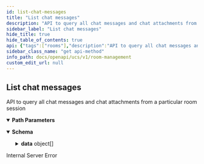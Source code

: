 ```yaml
---
id: list-chat-messages
title: "List chat messages"
description: "API to query all chat messages and chat attachments from a particular room session"
sidebar_label: "List chat messages"
hide_title: true
hide_table_of_contents: true
api: {"tags":["rooms"],"description":"API to query all chat messages and chat attachments from a particular room session","parameters":[{"name":"roomid","in":"path","description":"ID of room to return","required":true,"schema":{"type":"string"},"example":"f81d4fae-7dec-11d0-a765-00a0c91e6bf6"}],"responses":{"200":{"content":{"application/json":{"schema":{"type":"object","properties":{"data":{"type":"array","items":{"type":"object","properties":{"msg":{"type":"array","items":{"type":"object","properties":{"uid":{"type":"string"},"name":{"type":"string"},"text":{"type":"string"},"file":{"type":"object","properties":{"name":{"type":"string"},"size":{"type":"string"},"file_path":{"type":"string"}}},"mime_type":{"type":"string"},"timestamp":{"type":"string"}}}}}}},"sent_at":{"type":"string"}}},"example":{"data":[{"msg":[{"uid":"10206739","name":"Shawn Ho","text":"Hello World","mime_type":"message","timestamp":"2022-09-09T00:30:59.000Z"},{"uid":"10206739","name":"Shawn Ho","file":{"name":"HelloWorld.txt","size":11,"file_path":"d00fca2b-8280-4be8-80be-32326d9dc19e"},"mime_type":"whatFrontEndSends","timestamp":"2022-09-09T00:31:59.000Z"},{"uid":"10206739","name":"Shawn Ho","text":"Hello World Again","mime_type":"message","timestamp":"2022-09-09T00:32:59.000Z"}]}],"sent_at":"2023-06-15T18:42:11Z"}}}},"500":{"description":"Internal Server Error"}},"method":"get","path":"/v1/rooms/{roomid}/chats","servers":[{"url":"http://app-room-mgmt.dev2.ar2","description":"Default server"}],"info":{"title":"Room Management","version":"1.0.0","description":"API for room management HTTP server"},"postman":{"name":"List chat messages","description":{"content":"API to query all chat messages and chat attachments from a particular room session","type":"text/plain"},"url":{"path":["v1","rooms",":roomid","chats"],"host":["{{baseUrl}}"],"query":[],"variable":[{"disabled":false,"description":{"content":"(Required) ID of room to return","type":"text/plain"},"type":"any","value":"","key":"roomid"}]},"header":[{"key":"Accept","value":"application/json"}],"method":"GET"}}
sidebar_class_name: "get api-method"
info_path: docs/openapi/ucs/v1/room-management
custom_edit_url: null
---
```



## List chat messages



API to query all chat messages and chat attachments from a particular room session

<details style={{"marginBottom":"1rem"}} data-collapsed={false} open={true}><summary style={{}}><strong>Path Parameters</strong></summary><div><ul><ParamsItem className={"paramsItem"} param={{"name":"roomid","in":"path","description":"ID of room to return","required":true,"schema":{"type":"string"},"example":"f81d4fae-7dec-11d0-a765-00a0c91e6bf6"}}></ParamsItem></ul></div></details><div><ApiTabs><TabItem label={"200"} value={"200"}><div></div><div><MimeTabs schemaType={"response"}><TabItem label={"application/json"} value={"application/json"}><SchemaTabs><TabItem label={"Schema"} value={"Schema"}><details style={{}} data-collapsed={false} open={true}><summary style={{"textAlign":"left"}}><strong>Schema</strong></summary><div style={{"textAlign":"left","marginLeft":"1rem"}}></div><ul style={{"marginLeft":"1rem"}}><SchemaItem collapsible={true} className={"schemaItem"}><details style={{}}><summary style={{}}><strong>data</strong><span style={{"opacity":"0.6"}}> object[]</span></summary><div style={{"marginLeft":"1rem"}}><li><div style={{"fontSize":"var(--ifm-code-font-size)","opacity":"0.6","marginLeft":"-.5rem","paddingBottom":".5rem"}}>Array [</div></li><SchemaItem collapsible={true} className={"schemaItem"}><details style={{}}><summary style={{}}><strong>msg</strong><span style={{"opacity":"0.6"}}> object[]</span></summary><div style={{"marginLeft":"1rem"}}><li><div style={{"fontSize":"var(--ifm-code-font-size)","opacity":"0.6","marginLeft":"-.5rem","paddingBottom":".5rem"}}>Array [</div></li><SchemaItem collapsible={false} name={"uid"} required={false} schemaName={"string"} qualifierMessage={undefined} schema={{"type":"string"}}></SchemaItem><SchemaItem collapsible={false} name={"name"} required={false} schemaName={"string"} qualifierMessage={undefined} schema={{"type":"string"}}></SchemaItem><SchemaItem collapsible={false} name={"text"} required={false} schemaName={"string"} qualifierMessage={undefined} schema={{"type":"string"}}></SchemaItem><SchemaItem collapsible={true} className={"schemaItem"}><details style={{}}><summary style={{}}><strong>file</strong><span style={{"opacity":"0.6"}}> object</span></summary><div style={{"marginLeft":"1rem"}}><SchemaItem collapsible={false} name={"name"} required={false} schemaName={"string"} qualifierMessage={undefined} schema={{"type":"string"}}></SchemaItem><SchemaItem collapsible={false} name={"size"} required={false} schemaName={"string"} qualifierMessage={undefined} schema={{"type":"string"}}></SchemaItem><SchemaItem collapsible={false} name={"file_path"} required={false} schemaName={"string"} qualifierMessage={undefined} schema={{"type":"string"}}></SchemaItem></div></details></SchemaItem><SchemaItem collapsible={false} name={"mime_type"} required={false} schemaName={"string"} qualifierMessage={undefined} schema={{"type":"string"}}></SchemaItem><SchemaItem collapsible={false} name={"timestamp"} required={false} schemaName={"string"} qualifierMessage={undefined} schema={{"type":"string"}}></SchemaItem><li><div style={{"fontSize":"var(--ifm-code-font-size)","opacity":"0.6","marginLeft":"-.5rem"}}>]</div></li></div></details></SchemaItem><li><div style={{"fontSize":"var(--ifm-code-font-size)","opacity":"0.6","marginLeft":"-.5rem"}}>]</div></li></div></details></SchemaItem><SchemaItem collapsible={false} name={"sent_at"} required={false} schemaName={"string"} qualifierMessage={undefined} schema={{"type":"string"}}></SchemaItem></ul></details></TabItem><TabItem label={"Example (from schema)"} value={"Example (from schema)"}><ResponseSamples responseExample={"{\n  \"data\": [\n    {\n      \"msg\": [\n        {\n          \"uid\": \"string\",\n          \"name\": \"string\",\n          \"text\": \"string\",\n          \"file\": {\n            \"name\": \"string\",\n            \"size\": \"string\",\n            \"file_path\": \"string\"\n          },\n          \"mime_type\": \"string\",\n          \"timestamp\": \"string\"\n        }\n      ]\n    }\n  ],\n  \"sent_at\": \"string\"\n}"} language={"json"}></ResponseSamples></TabItem><TabItem label={"Example"} value={"Example"}><ResponseSamples responseExample={"{\n  \"data\": [\n    {\n      \"msg\": [\n        {\n          \"uid\": \"10206739\",\n          \"name\": \"Shawn Ho\",\n          \"text\": \"Hello World\",\n          \"mime_type\": \"message\",\n          \"timestamp\": \"2022-09-09T00:30:59.000Z\"\n        },\n        {\n          \"uid\": \"10206739\",\n          \"name\": \"Shawn Ho\",\n          \"file\": {\n            \"name\": \"HelloWorld.txt\",\n            \"size\": 11,\n            \"file_path\": \"d00fca2b-8280-4be8-80be-32326d9dc19e\"\n          },\n          \"mime_type\": \"whatFrontEndSends\",\n          \"timestamp\": \"2022-09-09T00:31:59.000Z\"\n        },\n        {\n          \"uid\": \"10206739\",\n          \"name\": \"Shawn Ho\",\n          \"text\": \"Hello World Again\",\n          \"mime_type\": \"message\",\n          \"timestamp\": \"2022-09-09T00:32:59.000Z\"\n        }\n      ]\n    }\n  ],\n  \"sent_at\": \"2023-06-15T18:42:11Z\"\n}"} language={"json"}></ResponseSamples></TabItem></SchemaTabs></TabItem></MimeTabs></div></TabItem><TabItem label={"500"} value={"500"}><div>

Internal Server Error

</div><div></div></TabItem></ApiTabs></div>
      